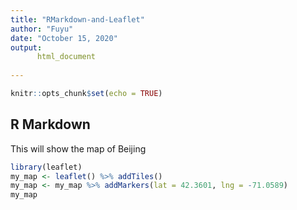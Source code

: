 ```yaml
---
title: "RMarkdown-and-Leaflet"
author: "Fuyu"
date: "October 15, 2020"
output: 
      html_document
      
---
```


```r
knitr::opts_chunk$set(echo = TRUE)
```

## R Markdown

This will show the map of Beijing

```r
library(leaflet)
my_map <- leaflet() %>% addTiles()
my_map <- my_map %>% addMarkers(lat = 42.3601, lng = -71.0589)
my_map

```
